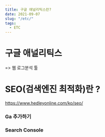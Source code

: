 ```yaml
---
title: 구글 애널리틱스란?
date: 2021-09-07
slug: "/etc/"
tags:
  - ETC
---
```


# 구글 애널리틱스 
=> 웹 로그분석 툴

# SEO(검색엔진 최적화)란 ?


https://www.hedleyonline.com/ko/seo/


### Ga 추가하기


### Search Console